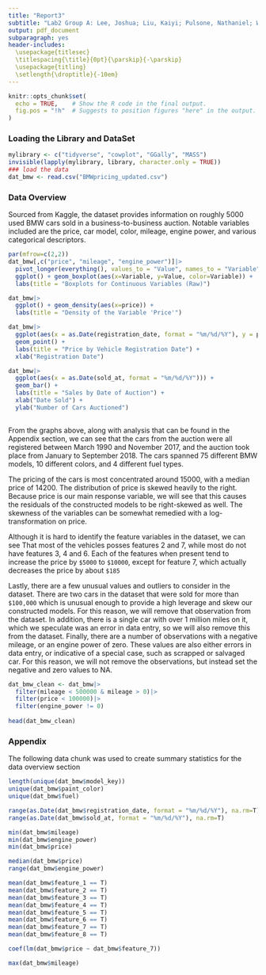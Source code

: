 ```yaml
---
title: "Report3"
subtitle: "Lab2 Group A: Lee, Joshua; Liu, Kaiyi; Pulsone, Nathaniel; Wang, Mengyao; Xu, Zexian; Yang, Xiaojing"
output: pdf_document
subparagraph: yes
header-includes:
  \usepackage{titlesec}
  \titlespacing{\title}{0pt}{\parskip}{-\parskip}
  \usepackage{titling}
  \setlength{\droptitle}{-10em}
---
```


\vspace{-10truemm}

```r
knitr::opts_chunk$set(
  echo = TRUE,    # Show the R code in the final output.
  fig.pos = "!h"  # Suggests to position figures "here" in the output.
)
```

### Loading the Library and DataSet

```r
mylibrary <- c("tidyverse", "cowplot", "GGally", "MASS")
invisible(lapply(mylibrary, library, character.only = TRUE))
### load the data
dat_bmw <- read.csv("BMWpricing_updated.csv")
```

### Data Overview

Sourced from Kaggle, the dataset provides information on roughly 5000 used BMW cars sold in a business-to-business auction. Notable variables included are the price, car model, color, mileage, engine power, and various categorical descriptors.

```r
par(mfrow=c(2,2))
dat_bmw[,c("price", "mileage", "engine_power")]|>
  pivot_longer(everything(), values_to = "Value", names_to = "Variable") |>
  ggplot() + geom_boxplot(aes(x=Variable, y=Value, color=Variable)) +
  labs(title = "Boxplots for Continuous Variables (Raw)")

dat_bmw|>
  ggplot() + geom_density(aes(x=price)) +
  labs(title = "Density of the Variable 'Price'")

dat_bmw|>
  ggplot(aes(x = as.Date(registration_date, format = "%m/%d/%Y"), y = price)) +
  geom_point() + 
  labs(title = "Price by Vehicle Registration Date") +
  xlab("Registration Date")

dat_bmw|>
  ggplot(aes(x = as.Date(sold_at, format = "%m/%d/%Y"))) +
  geom_bar() + 
  labs(title = "Sales by Date of Auction") +
  xlab("Date Sold") +
  ylab("Number of Cars Auctioned")
  
```

From the graphs above, along with analysis that can be found in the Appendix section, we can see that the cars from the auction were all registered between March 1990 and November 2017, and the auction took place from January to September 2018. The cars spanned 75 different BMW models, 10 different colors, and 4 different fuel types.

The pricing of the cars is most concentrated around 15000, with a median price of 14200. The distribution of price is skewed heavily to the right. Because price is our main response variable, we will see that this causes the residuals of the constructed models to be right-skewed as well. The skewness of the variables can be somewhat remedied with a log-transformation on price.

Although it is hard to identify the feature variables in the dataset, we can see That most of the vehicles posses features 2 and 7, while most do not have features 3, 4 and 6. Each of the features when present tend to increase the price by `$5000` to `$10000`, except for feature 7, which actually decreases the price by about `$185`

Lastly, there are a few unusual values and outliers to consider in the dataset. There are two cars in the dataset that were sold for more than `$100,000` which is unusual enough to provide a high leverage and skew our constructed models. For this reason, we will remove that observation from the dataset. In addition, there is a single car with over 1 million miles on it, which we speculate was an error in data entry, so we will also remove this from the dataset. Finally, there are a number of observations with a negative mileage, or an engine power of zero. These values are also either errors in data entry, or indicative of a special case, such as scrapped or salvaged car. For this reason, we will not remove the observations, but instead set the negative and zero values to NA.

```r
dat_bmw_clean <- dat_bmw|>
  filter(mileage < 500000 & mileage > 0)|>
  filter(price < 100000)|>
  filter(engine_power != 0)
  
head(dat_bmw_clean)
```

### Appendix

The following data chunk was used to create summary statistics for the data overview section

```r
length(unique(dat_bmw$model_key))
unique(dat_bmw$paint_color)
unique(dat_bmw$fuel)

range(as.Date(dat_bmw$registration_date, format = "%m/%d/%Y"), na.rm=T)
range(as.Date(dat_bmw$sold_at, format = "%m/%d/%Y"), na.rm=T)

min(dat_bmw$mileage)
min(dat_bmw$engine_power)
min(dat_bmw$price)

median(dat_bmw$price)
range(dat_bmw$engine_power)

mean(dat_bmw$feature_1 == T)
mean(dat_bmw$feature_2 == T)
mean(dat_bmw$feature_3 == T)
mean(dat_bmw$feature_4 == T)
mean(dat_bmw$feature_5 == T)
mean(dat_bmw$feature_6 == T)
mean(dat_bmw$feature_7 == T)
mean(dat_bmw$feature_8 == T)

coef(lm(dat_bmw$price ~ dat_bmw$feature_7))

max(dat_bmw$mileage)

```